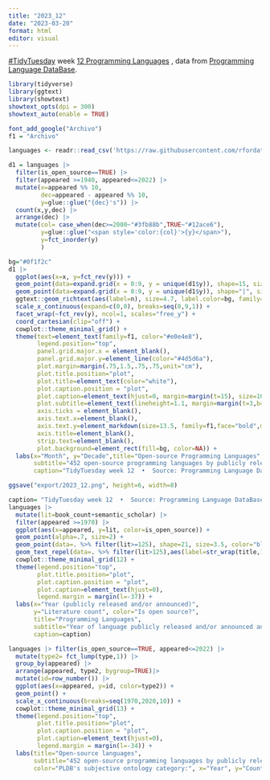 ```yaml
---
title: "2023_12"
date: "2023-03-20"
format: html
editor: visual
---
```


[#TidyTuesday](https://github.com/rfordatascience/tidytuesday) week [12 Programming Languages](https://github.com/rfordatascience/tidytuesday/blob/master/data/2023/2023-03-21/readme.md) , data from [Programming Language DataBase](https://pldb.com/index.html).

```r
library(tidyverse)
library(ggtext)
library(showtext)
showtext_opts(dpi = 300)
showtext_auto(enable = TRUE)
```

```r
font_add_google("Archivo")
f1 = "Archivo"
```

```r
languages <- readr::read_csv('https://raw.githubusercontent.com/rfordatascience/tidytuesday/master/data/2023/2023-03-21/languages.csv')
```

```r
d1 = languages |> 
  filter(is_open_source==TRUE) |>
  filter(appeared >=1940, appeared<=2022) |>
  mutate(x=appeared %% 10,
         dec=appeared - appeared %% 10,
         y=glue::glue("{dec}'s")) |>
  count(x,y,dec) |>
  arrange(dec) |>
  mutate(col= case_when(dec>=2000~"#3fb88b",TRUE~"#12ace6"),
         y=glue::glue("<span style='color:{col}'>{y}</span>"),
         y=fct_inorder(y)
         )
```

```r
bg="#0f1f2c"
d1 |>
  ggplot(aes(x=x, y=fct_rev(y))) +
  geom_point(data=expand.grid(x = 0:9, y = unique(d1$y)), shape=15, size=10, color=bg) +
  geom_point(data=expand.grid(x = 0:9, y = unique(d1$y)), shape="|", size=4.5, color="#4d5d6a") +
  ggtext::geom_richtext(aes(label=n), size=4.7, label.color=bg, family=f1,fill=bg, color="white") +
  scale_x_continuous(expand=c(0,0), breaks=seq(0,9,1)) +
  facet_wrap(~fct_rev(y), ncol=1, scales="free_y") +
  coord_cartesian(clip="off") +
  cowplot::theme_minimal_grid() +
  theme(text=element_text(family=f1, color="#e0e4e8"),
        legend.position="top",
        panel.grid.major.x = element_blank(),
        panel.grid.major.y=element_line(color="#4d5d6a"),
        plot.margin=margin(.75,1.5,.75,.75,unit="cm"),
        plot.title.position="plot",
        plot.title=element_text(color="white"),
        plot.caption.position = "plot",
        plot.caption=element_text(hjust=0, margin=margin(t=15), size=10, lineheight = 1.1),
        plot.subtitle=element_text(lineheight=1.1, margin=margin(t=3,b=13)),
        axis.ticks = element_blank(),
        axis.text.x=element_blank(),
        axis.text.y=element_markdown(size=13.5, family=f1,face="bold",margin=margin(r=25)),
        axis.title=element_blank(),
        strip.text=element_blank(),
        plot.background=element_rect(fill=bg, color=NA)) +
  labs(x="Month", y="Decade",title="Open-source Programming Languages",
       subtitle="452 open-source programming languages by publicly released and/or announced year, between\n1968 and 2022",
       caption="TidyTuesday week 12  •  Source: Programming Language DataBase\nPlot inspired by Peter Gorman @barelymaps")

ggsave("export/2023_12.png", height=6, width=8)
```

```r
caption= "TidyTuesday week 12  •  Source: Programming Language DataBase"
languages |> 
  mutate(lit=book_count+semantic_scholar) |>
  filter(appeared >=1970) |>
  ggplot(aes(x=appeared, y=lit, color=is_open_source)) +
  geom_point(alpha=.7, size=2) +
  geom_point(data=. %>% filter(lit>=125), shape=21, size=3.5, color="black", show.legend = FALSE) +
  geom_text_repel(data=. %>% filter(lit>125),aes(label=str_wrap(title,15)), size=3.5, lineheight=.9) +
  cowplot::theme_minimal_grid(12) +
  theme(legend.position="top",
        plot.title.position="plot",
        plot.caption.position = "plot",
        plot.caption=element_text(hjust=0),
        legend.margin = margin(l=-37)) +
  labs(x="Year (publicly released and/or announced)", 
       y="Literature count", color="Is open source?",
       title="Programming Languages",
       subtitle="Year of language publicly released and/or announced and literature count (number of books found at\nisbndb.com and papers from Semantic Scholar). Languages with 125 literature count are labelled.",
       caption=caption)
```

```r
languages |> filter(is_open_source==TRUE, appeared<=2022) |> 
  mutate(type2= fct_lump(type,1)) |> 
  group_by(appeared) |>
  arrange(appeared, type2, bygroup=TRUE)|>
  mutate(id=row_number()) |>
  ggplot(aes(x=appeared, y=id, color=type2)) +
  geom_point() +
  scale_x_continuous(breaks=seq(1970,2020,10)) +
  cowplot::theme_minimal_grid(13) +
  theme(legend.position="top",
        plot.title.position="plot",
        plot.caption.position = "plot",
        plot.caption=element_text(hjust=0),
        legend.margin = margin(l=-34)) +
  labs(title="Open-source languages",
       subtitle="452 open-source programming languages by publicly released and/or announced year, between\n1960 and 2022.",
       color="PLDB's subjective ontology category:", x="Year", y="Count", caption=caption)
```